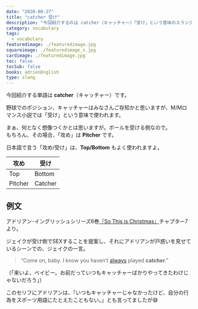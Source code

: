 ```yaml
---
date: "2020-08-27"
title: "catcher 受け"
description: "今回紹介するのは catcher（キャッチャー）「受け」という意味のスラングです。例文は、アドリアン･イングリッシュシリーズ6巻『So This is Christmas』より"
category: vocabulary
tags:
  - vocabulary
featuredimage: ./featuredimage.jpg
squareimage: ./featuredimage_s.jpg
cardimage: ./featuredimage.jpg
toc: false
tocSub: false
books: adrienEnglish
type: slang
---
```



今回紹介する単語は __catcher__（キャッチャー）です。  

野球でのポジション、キャッチャーはみなさんご存知かと思いますが、M/Mロマンス小説では「受け」という意味で使われます。

まぁ、何となく想像つくかとは思いますが。ボールを受ける側なので。  
もちろん、その場合、「攻め」は __Pitcher__ です。

日本語で言う「攻め/受け」は、__Top/Bottom__ もよく使われますよ。

|攻め|受け|
|---|---|
|Top|Bottom|
|Pitcher|Catcher|

## 例文

アドリアン･イングリッシュシリーズ6巻[『So This is Christmas』](https://amzn.to/3113J5T)チャプター7より。

ジェイクが受け側でSEXすることを提案し、それにアドリアンが戸惑いを見せているシーンでの、ジェイクの一言。

<Blockquote book srcBook="soThisIsChristmas" lang="en" chapter="7">
“Come on, baby. I know you haven’t <a href="/vocabulary/always/">always</a> played <strong>catcher</strong>.”
</Blockquote>

<p className="translation">（「来いよ、ベイビー。お前だっていつもキャッチャーばかりやってきたわけじゃないだろう」）</p>

このセリフにアドリアンは、「いつもキャッチャーじゃなかったけど、自分の行為をスポーツ用語にたとえたこともない。」とも言ってましたが😅

<VocabularyFooter book="soThisIsChristmas" />
